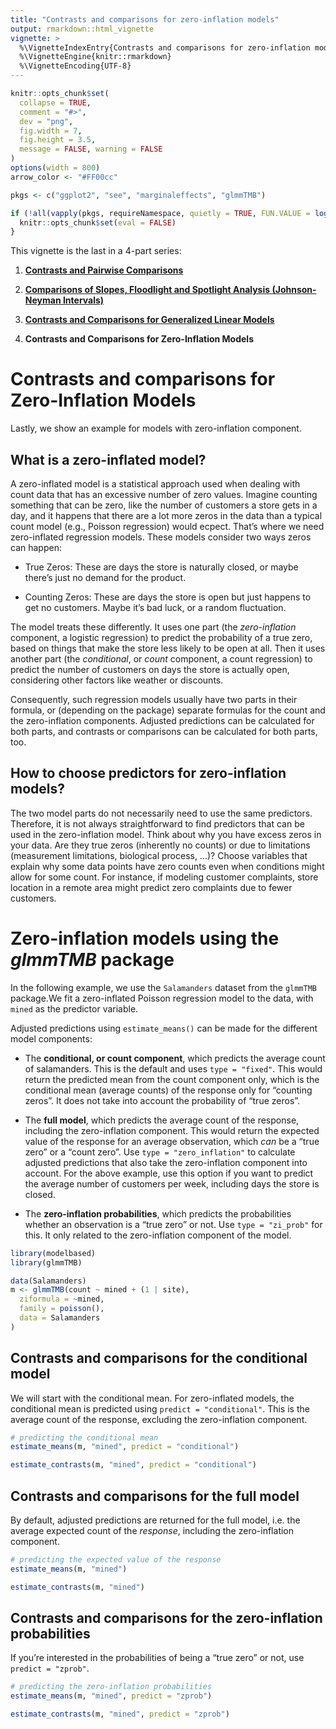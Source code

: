 ```yaml
---
title: "Contrasts and comparisons for zero-inflation models"
output: rmarkdown::html_vignette
vignette: >
  %\VignetteIndexEntry{Contrasts and comparisons for zero-inflation models}
  %\VignetteEngine{knitr::rmarkdown}
  %\VignetteEncoding{UTF-8}
---
```


```r
knitr::opts_chunk$set(
  collapse = TRUE,
  comment = "#>",
  dev = "png",
  fig.width = 7,
  fig.height = 3.5,
  message = FALSE, warning = FALSE
)
options(width = 800)
arrow_color <- "#FF00cc"

pkgs <- c("ggplot2", "see", "marginaleffects", "glmmTMB")

if (!all(vapply(pkgs, requireNamespace, quietly = TRUE, FUN.VALUE = logical(1L)))) {
  knitr::opts_chunk$set(eval = FALSE)
}
```


This vignette is the last in a 4-part series:

1. [**Contrasts and Pairwise Comparisons**](https://easystats.github.io/modelbased/articles/introduction_comparisons_1.html)

2. [**Comparisons of Slopes, Floodlight and Spotlight Analysis (Johnson-Neyman Intervals)**](https://easystats.github.io/modelbased/articles/introduction_comparisons_2.html)

3. [**Contrasts and Comparisons for Generalized Linear Models**](https://easystats.github.io/modelbased/articles/introduction_comparisons_3.html)

4. **Contrasts and Comparisons for Zero-Inflation Models**


# Contrasts and comparisons for Zero-Inflation Models

Lastly, we show an example for models with zero-inflation component.

## What is a zero-inflated model?

A zero-inflated model is a statistical approach used when dealing with count data that has an excessive number of zero values. Imagine counting something that can be zero, like the number of customers a store gets in a day, and it happens that there are a lot more zeros in the data than a typical count model (e.g., Poisson regression) would ecpect. That's where we need zero-inflated regression models. These models consider two ways zeros can happen:

- True Zeros: These are days the store is naturally closed, or maybe there's just no demand for the product.

- Counting Zeros: These are days the store is open but just happens to get no customers. Maybe it's bad luck, or a random fluctuation.

The model treats these differently. It uses one part (the _zero-inflation_ component, a logistic regression) to predict the probability of a true zero, based on things that make the store less likely to be open at all. Then it uses another part (the _conditional_, or _count_ component, a count regression) to predict the number of customers on days the store is actually open, considering other factors like weather or discounts.

Consequently, such regression models usually have two parts in their formula, or (depending on the package) separate formulas for the count and the zero-inflation components. Adjusted predictions can be calculated for both parts, and contrasts or comparisons can be calculated for both parts, too.

## How to choose predictors for zero-inflation models?

The two model parts do not necessarily need to use the same predictors. Therefore, it is not always straightforward to find predictors that can be used in the zero-inflation model. Think about why you have excess zeros in your data. Are they true zeros (inherently no counts) or due to limitations (measurement limitations, biological process, ...)? Choose variables that explain why some data points have zero counts even when conditions might allow for some count. For instance, if modeling customer complaints, store location in a remote area might predict zero complaints due to fewer customers.

# Zero-inflation models using the *glmmTMB* package

In the following example, we use the `Salamanders` dataset from the `glmmTMB` package.We fit a zero-inflated Poisson regression model to the data, with `mined` as the predictor variable.

Adjusted predictions using `estimate_means()` can be made for the different model components:

- The **conditional, or count component**, which predicts the average count of salamanders. This is the default and uses `type = "fixed"`. This would return the predicted mean from the count component only, which is the conditional mean (average counts) of the response only for "counting zeros". It does not take into account the probability of "true zeros".

- The **full model**, which predicts the average count of the response, including the zero-inflation component. This would return the expected value of the response for an average observation, which *can* be a "true zero" or a "count zero". Use `type = "zero_inflation"` to calculate adjusted predictions that also take the zero-inflation component into account. For the above example, use this option if you want to predict the average number of customers per week, including days the store is closed.

- The **zero-inflation probabilities**, which predicts the probabilities whether an observation is a "true zero" or not. Use `type = "zi_prob"` for this. It only related to the zero-inflation component of the model.

```r
library(modelbased)
library(glmmTMB)

data(Salamanders)
m <- glmmTMB(count ~ mined + (1 | site),
  ziformula = ~mined,
  family = poisson(),
  data = Salamanders
)
```

## Contrasts and comparisons for the conditional model

We will start with the conditional mean. For zero-inflated models, the conditional mean is predicted using `predict = "conditional"`. This is the average count of the response, excluding the zero-inflation component.

```r
# predicting the conditional mean
estimate_means(m, "mined", predict = "conditional")

estimate_contrasts(m, "mined", predict = "conditional")
```

## Contrasts and comparisons for the full model

By default, adjusted predictions are returned for the full model, i.e. the average expected count of the *response*, including the zero-inflation component.

```r
# predicting the expected value of the response
estimate_means(m, "mined")

estimate_contrasts(m, "mined")
```

## Contrasts and comparisons for the zero-inflation probabilities

If you're interested in the probabilities of being a "true zero" or not, use `predict = "zprob"`.

```r
# predicting the zero-inflation probabilities
estimate_means(m, "mined", predict = "zprob")

estimate_contrasts(m, "mined", predict = "zprob")
```

